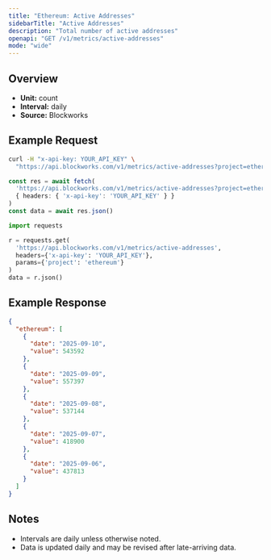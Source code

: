 ```yaml
---
title: "Ethereum: Active Addresses"
sidebarTitle: "Active Addresses"
description: "Total number of active addresses"
openapi: "GET /v1/metrics/active-addresses"
mode: "wide"
---
```


## Overview

- **Unit:** count
- **Interval:** daily
- **Source:** Blockworks

## Example Request

<CodeGroup>

```bash cURL
curl -H "x-api-key: YOUR_API_KEY" \
  "https://api.blockworks.com/v1/metrics/active-addresses?project=ethereum"
```

```typescript TypeScript
const res = await fetch(
  'https://api.blockworks.com/v1/metrics/active-addresses?project=ethereum',
  { headers: { 'x-api-key': 'YOUR_API_KEY' } }
)
const data = await res.json()
```

```python Python
import requests

r = requests.get(
  'https://api.blockworks.com/v1/metrics/active-addresses',
  headers={'x-api-key': 'YOUR_API_KEY'},
  params={'project': 'ethereum'}
)
data = r.json()
```

</CodeGroup>

## Example Response

```json
{
  "ethereum": [
    {
      "date": "2025-09-10",
      "value": 543592
    },
    {
      "date": "2025-09-09",
      "value": 557397
    },
    {
      "date": "2025-09-08",
      "value": 537144
    },
    {
      "date": "2025-09-07",
      "value": 418900
    },
    {
      "date": "2025-09-06",
      "value": 437813
    }
  ]
}
```

## Notes
- Intervals are daily unless otherwise noted.
- Data is updated daily and may be revised after late-arriving data.